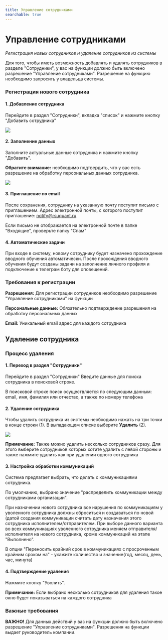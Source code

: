 ```yaml
---
title: Управление сотрудниками
searchable: true
---
```


# Управление сотрудниками

*Регистрация новых сотрудников и удаление сотрудников из системы*

Для того, чтобы иметь возможность добавлять и удалять сотрудников в разделе "Сотрудники", у вас на функции должно быть включено разрешение "Управление сотрудниками". Разрешение на функцию необходимо запросить у владельца системы.

### Регистрация нового сотрудника

#### 1. Добавление сотрудника

Перейдите в раздел "Сотрудники", вкладка "список" и нажмите кнопку "Добавить сотрудника"

![](/from-carrot-images/profile_add1.png)

#### 2. Заполнение данных

Заполните актуальные данные сотрудника и нажмите кнопку "Добавить".

**Обратите внимание:** необходимо подтвердить, что у вас есть разрешение на обработку персональных данных сотрудника.

![](/from-carrot-images/profile_add2.png)

#### 3. Приглашение по email

После сохранения, сотруднику на указанную почту поступит письмо с приглашением. Адрес электронной почты, с которого поступит приглашение: notify@rsuquant.ru

Если письмо не отображается на электронной почте в папке "Входящие", проверьте папку "Спам"

#### 4. Автоматические задачи

При входе в систему, новому сотруднику будет назначено прохождение вводного обучения автоматически. После прохождения вводного обучения будут созданы задачи на заполнение личного профиля и подключение к телеграм боту для оповещений.

### Требования к регистрации

**Разрешения:** Для регистрации сотрудников необходимо разрешение "Управление сотрудниками" на функции

**Персональные данные:** Обязательно подтверждение разрешения на обработку персональных данных

**Email:** Уникальный email адрес для каждого сотрудника

## Удаление сотрудника

### Процесс удаления

#### 1. Переход в раздел "Сотрудники"

Перейдите в раздел "Сотрудники"
Введите данные для поиска сотрудника в поисковой строке.

В поисковой строке поиск осуществляется по следующим данным: email, имя, фамилия или отчество, а также по номеру телефона

#### 2. Удаление сотрудника

Чтобы удалить сотрудника из системы необходимо нажать на три точки в конце строки (1). В выпадающем списке выберите **Удалить** (2).

![](/from-carrot-images/employees_delete.png)   

**Примечание:** Также можно удалить несколько сотрудников сразу. Для этого выберите сотрудников которых хотите удалить с левой стороны и также нажмите удалить как при удалении одного сотрудника

#### 3. Настройка обработки коммуникаций

Система предлагает выбрать, что делать с коммуникациями сотрудника.

По умолчанию, выбрано значение "распределить коммуникации между сотрудниками организации".

При назначении нового сотрудника все нарушения по коммуникациям у уволенного сотрудника должны сброситься и создаваться по новой (датой создания коммуникации считать дату назначения этого сотрудника исполнителем/отправителем. При выборе данного варианта во всех коммуникациях уволенного сотрудника меняем отправителя/исполнителя на нового сотрудника, кроме коммуникаций на этапе "Выполнено".

В опции "Переносить крайний срок в коммуникациях с просроченным крайним сроком на" - укажите количество и значение(год, месяц, день, час, минута)

#### 4. Подтверждение удаления

Нажмите кнопку "Уволить".

**Примечание:** Если выбрано несколько сотрудников для удаления такое окно будет показываться на каждого сотрудника

### Важные требования

**ВАЖНО!** Для данных действий у вас на функции должно быть включено разрешение "Управление сотрудниками". Разрешения на функции выдает руководитель компании. 
